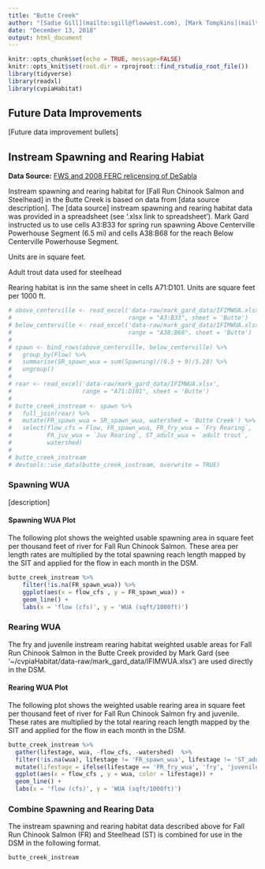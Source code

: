 ```yaml
---
title: "Butte Creek"
author: "[Sadie Gill](mailto:sgill@flowwest.com), [Mark Tompkins](mailto:mtompkins@flowwest.com)"
date: "December 13, 2018"
output: html_document
---
```


```r
knitr::opts_chunk$set(echo = TRUE, message=FALSE)
knitr::opts_knit$set(root.dir = rprojroot::find_rstudio_root_file())
library(tidyverse)
library(readxl)
library(cvpiaHabitat)
```
## Future Data Improvements
[Future data improvement bullets]

## Instream Spawning and Rearing Habiat

**Data Source:**
[FWS and 2008 FERC relicensing of DeSabla](https://s3-us-west-2.amazonaws.com/cvpiahabitat-r-package/cvpia-sit-model-inputs/DeSabla2008ButteIFIM.pdf) 

Instream spawning and rearing habitat for [Fall Run Chinook Salmon and Steelhead] in the Butte Creek is based on data from [data source description]. The [data source] instream spawning and rearing habitat data was provided in a spreadsheet (see '.xlsx link to spreadsheet'). Mark Gard instructed us to use cells A3:B33 for spring run spawning Above Centerville Powerhouse Segment (6.5 mi) and cells A38:B68 for the reach Below Centerville Powerhouse Segment.

Units are in square feet.   

Adult trout data used for steelhead

Rearing habitat is inn the same sheet in cells A71:D101. Units are square feet per 1000 ft.

```r

# above_centerville <- read_excel('data-raw/mark_gard_data/IFIMWUA.xlsx', 
#                                 range = "A3:B33", sheet = 'Butte') 
# below_centerville <- read_excel('data-raw/mark_gard_data/IFIMWUA.xlsx', 
#                                 range = "A38:B68", sheet = 'Butte') 
# 
# spawn <- bind_rows(above_centerville, below_centerville) %>% 
#   group_by(Flow) %>% 
#   summarise(SR_spawn_wua = sum(Spawning)/(6.5 + 9)/5.28) %>% 
#   ungroup()
# 
# rear <- read_excel('data-raw/mark_gard_data/IFIMWUA.xlsx', 
#                    range = "A71:D101", sheet = 'Butte') 
# 
# butte_creek_instream <- spawn %>% 
#   full_join(rear) %>% 
#   mutate(FR_spawn_wua = SR_spawn_wua, watershed = 'Butte Creek') %>% 
#   select(flow_cfs = Flow, FR_spawn_wua, FR_fry_wua = `Fry Rearing`, 
#          FR_juv_wua = `Juv Rearing`, ST_adult_wua = `adult trout`, 
#          watershed)
# 
# butte_creek_instream
# devtools::use_data(butte_creek_instream, overwrite = TRUE)
```

### Spawning WUA 
[description]

#### Spawning WUA Plot
The following plot shows the weighted usable spawning area in square feet per thousand feet of river for Fall Run Chinook Salmon. These area per length rates are multiplied by the total spawning reach length mapped by the SIT and applied for the flow in each month in the DSM.

``` r
butte_creek_instream %>% 
    filter(!is.na(FR_spawn_wua)) %>%
    ggplot(aes(x = flow_cfs , y = FR_spawn_wua)) +
    geom_line() +
    labs(x = 'flow (cfs)', y = 'WUA (sqft/1000ft)')

```

### Rearing WUA
The fry and juvenile instream rearing habitat weighted usable areas for Fall Run Chinook Salmon in the Butte Creek provided by Mark Gard (see '~/cvpiaHabitat/data-raw/mark_gard_data/IFIMWUA.xlsx') are used directly in the DSM. 

#### Rearing WUA Plot

The following plot shows the weighted usable rearing area in square feet per thousand feet of river for Fall Run Chinook Salmon fry and juvenile. These rates are multiplied by the total rearing reach length mapped by the SIT and applied for the flow in each month in the DSM.
``` r
butte_creek_instream %>% 
  gather(lifestage, wua, -flow_cfs, -watershed)  %>% 
  filter(!is.na(wua), lifestage != 'FR_spawn_wua', lifestage != 'ST_adult_wua') %>%
  mutate(lifestage = ifelse(lifestage == 'FR_fry_wua', 'fry', 'juvenile')) %>% 
  ggplot(aes(x = flow_cfs , y = wua, color = lifestage)) +
  geom_line() +
  labs(x = 'flow (cfs)', y = 'WUA (sqft/1000ft)')
```


### Combine Spawning and Rearing Data
The instream spawning and rearing habitat data described above for Fall Run Chinook Salmon (FR) and Steelhead (ST) is combined for use in the DSM in the following format.
```r
butte_creek_instream
```


